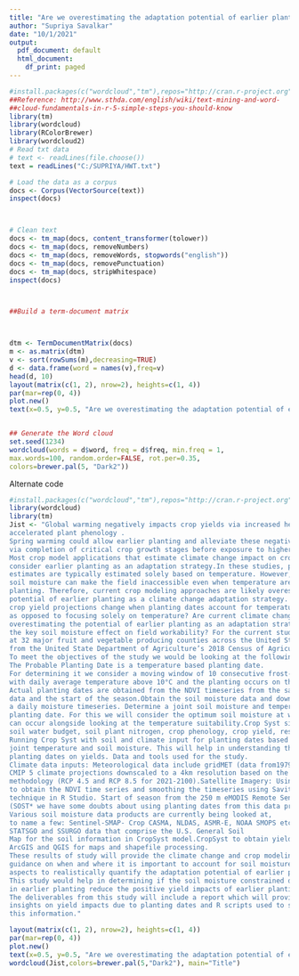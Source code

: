 ---
title: "Are we overestimating the adaptation potential of earlier planting dates?"
author: "Supriya Savalkar"
date: "10/1/2021"
output:
  pdf_document: default
  html_document:
    df_print: paged
---

```{r}
#install.packages(c("wordcloud","tm"),repos="http://cran.r-project.org")
##Reference: http://www.sthda.com/english/wiki/text-mining-and-word-
##cloud-fundamentals-in-r-5-simple-steps-you-should-know
library(tm)
library(wordcloud)
library(RColorBrewer)
library(wordcloud2)
# Read txt data
# text <- readLines(file.choose())
text = readLines("C:/SUPRIYA/HWT.txt")

# Load the data as a corpus
docs <- Corpus(VectorSource(text))
inspect(docs)



# Clean text
docs <- tm_map(docs, content_transformer(tolower))
docs <- tm_map(docs, removeNumbers)
docs <- tm_map(docs, removeWords, stopwords("english"))
docs <- tm_map(docs, removePunctuation)
docs <- tm_map(docs, stripWhitespace)
inspect(docs)



##Build a term-document matrix



dtm <- TermDocumentMatrix(docs)
m <- as.matrix(dtm)
v <- sort(rowSums(m),decreasing=TRUE)
d <- data.frame(word = names(v),freq=v)
head(d, 10)
layout(matrix(c(1, 2), nrow=2), heights=c(1, 4))
par(mar=rep(0, 4))
plot.new()
text(x=0.5, y=0.5, "Are we overestimating the adaptation potential of earlier planting dates?")


## Generate the Word cloud
set.seed(1234)
wordcloud(words = d$word, freq = d$freq, min.freq = 1,
max.words=100, random.order=FALSE, rot.per=0.35,
colors=brewer.pal(5, "Dark2"))

```

Alternate code
```{r}
#install.packages(c("wordcloud","tm"),repos="http://cran.r-project.org")
library(wordcloud)
library(tm)
Jist <- "Global warming negatively impacts crop yields via increased heat stress and 
accelerated plant phenology . 
Spring warming could allow earlier planting and alleviate these negative yield impacts 
via completion of critical crop growth stages before exposure to higher temperature.
Most crop model applications that estimate climate change impact on crop yields 
consider earlier planting as an adaptation strategy.In these studies, planting date 
estimates are typically estimated solely based on temperature. However, excess 
soil moisture can make the field inaccessible even when temperature are conducive to 
planting. Therefore, current crop modeling approaches are likely overestimating the 
potential of earlier planting as a climate change adaptation strategy. How do future 
crop yield projections change when planting dates account for temperature and soil moisture
as opposed to focusing solely on temperature? Are current climate change impact studies
overestimating the potential of earlier planting as an adaptation strategy by ignoring 
the key soil moisture effect on field workability? For the current study we are looking 
at 32 major fruit and vegetable producing counties across the United States as estimated
from the United State Department of Agriculture’s 2018 Census of Agriculture. 
To meet the objectives of the study we would be looking at the following tasks:
The Probable Planting Date is a temperature based planting date.
For determining it we consider a moving window of 10 consecutive frost-free days 
with daily average temperature above 10°C and the planting occurs on the following day.
Actual planting dates are obtained from the NDVI timeseries from the satellite imagery 
data and the start of the season.Obtain the soil moisture data and downscale it to obtain
a daily moisture timeseries. Determine a joint soil moisture and temperature based 
planting date. For this we will consider the optimum soil moisture at which plating
can occur alongside looking at the temperature suitability.Crop Syst simulates the 
soil water budget, soil plant nitrogen, crop phenology, crop yield, residue production etc.
Running Crop Syst with soil and climate input for planting dates based on temperature and 
joint temperature and soil moisture. This will help in understanding the effect of 
planting dates on yields. Data and tools used for the study. 
Climate data inputs: Meteorological data include gridMET (data from1979-2020) and
CMIP 5 climate projections downscaled to a 4km resolution based on the MACA 
methodology (RCP 4.5 and RCP 8.5 for 2021-2100).Satellite Imagery: Using Landsat 5, 7 and 8
to obtain the NDVI time series and smoothing the timeseries using Savitzky Golay
technique in R Studio. Start of season from the 250 m eMODIS Remote Sensing Phenology Data 
(SOST* we have some doubts about using planting dates from this data product). 
Various soil moisture data products are currently being looked at, 
to name a few: Sentinel-SMAP- Crop CASMA, NLDAS, ASMR-E, NOAA SMOPS etc.
STATSGO and SSURGO data that comprise the U.S. General Soil 
Map for the soil information in CropSyst model.CropSyst to obtain yield estimates.
ArcGIS and QGIS for maps and shapefile processing.
These results of study will provide the climate change and crop modeling community
guidance on when and where it is important to account for soil moisture 
aspects to realistically quantify the adaptation potential of earlier planting. 
This study would help in determining if the soil moisture constrained delays 
in earlier planting reduce the positive yield impacts of earlier planting. 
The deliverables from this study will include a report which will provide 
insights on yield impacts due to planting dates and R scripts used to synthesize 
this information."

layout(matrix(c(1, 2), nrow=2), heights=c(1, 4))
par(mar=rep(0, 4))
plot.new()
text(x=0.5, y=0.5, "Are we overestimating the adaptation potential of earlier planting dates?")
wordcloud(Jist,colors=brewer.pal(5,"Dark2"), main="Title")
```
